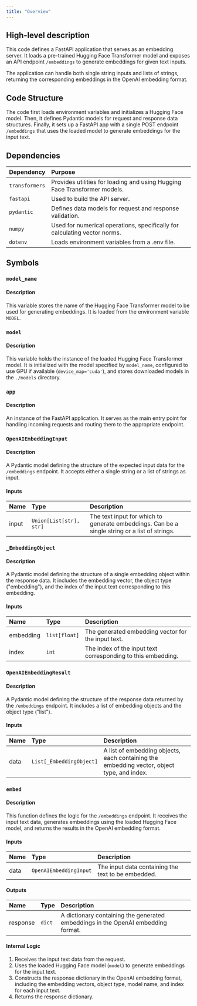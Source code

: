 ```yaml
---
title: "Overview"
---
```


## High-level description
This code defines a FastAPI application that serves as an embedding server. It loads a pre-trained Hugging Face Transformer model and exposes an API endpoint `/embeddings` to generate embeddings for given text inputs. 

The application can handle both single string inputs and lists of strings, returning the corresponding embeddings in the OpenAI embedding format.

## Code Structure
The code first loads environment variables and initializes a Hugging Face model. Then, it defines Pydantic models for request and response data structures. Finally, it sets up a FastAPI app with a single POST endpoint `/embeddings` that uses the loaded model to generate embeddings for the input text.

## Dependencies
| Dependency | Purpose |
|:-----------|:--------|
| `transformers` | Provides utilities for loading and using Hugging Face Transformer models. |
| `fastapi` | Used to build the API server. |
| `pydantic` | Defines data models for request and response validation. |
| `numpy` | Used for numerical operations, specifically for calculating vector norms. |
| `dotenv` | Loads environment variables from a .env file. |

## Symbols

### `model_name`
#### Description
This variable stores the name of the Hugging Face Transformer model to be used for generating embeddings. It is loaded from the environment variable `MODEL`.

### `model`
#### Description
This variable holds the instance of the loaded Hugging Face Transformer model. It is initialized with the model specified by `model_name`, configured to use GPU if available (`device_map='cuda'`), and stores downloaded models in the `./models` directory.

### `app`
#### Description
An instance of the FastAPI application. It serves as the main entry point for handling incoming requests and routing them to the appropriate endpoint.

### `OpenAIEmbeddingInput`
#### Description
A Pydantic model defining the structure of the expected input data for the `/embeddings` endpoint. It accepts either a single string or a list of strings as input.

#### Inputs
| Name | Type | Description |
|:-----|:-----|:------------|
| input | `Union[List[str], str]` | The text input for which to generate embeddings. Can be a single string or a list of strings. |

### `_EmbeddingObject`
#### Description
A Pydantic model defining the structure of a single embedding object within the response data. It includes the embedding vector, the object type ("embedding"), and the index of the input text corresponding to this embedding.

#### Inputs
| Name | Type | Description |
|:-----|:-----|:------------|
| embedding | `list[float]` | The generated embedding vector for the input text. |
| index | `int` | The index of the input text corresponding to this embedding. |

### `OpenAIEmbeddingResult`
#### Description
A Pydantic model defining the structure of the response data returned by the `/embeddings` endpoint. It includes a list of embedding objects and the object type ("list").

#### Inputs
| Name | Type | Description |
|:-----|:-----|:------------|
| data | `List[_EmbeddingObject]` | A list of embedding objects, each containing the embedding vector, object type, and index. |

### `embed`
#### Description
This function defines the logic for the `/embeddings` endpoint. It receives the input text data, generates embeddings using the loaded Hugging Face model, and returns the results in the OpenAI embedding format.

#### Inputs
| Name | Type | Description |
|:-----|:-----|:------------|
| data | `OpenAIEmbeddingInput` | The input data containing the text to be embedded. |

#### Outputs
| Name | Type | Description |
|:-----|:-----|:------------|
| response | `dict` | A dictionary containing the generated embeddings in the OpenAI embedding format. |

#### Internal Logic
1. Receives the input text data from the request.
2. Uses the loaded Hugging Face model (`model`) to generate embeddings for the input text.
3. Constructs the response dictionary in the OpenAI embedding format, including the embedding vectors, object type, model name, and index for each input text.
4. Returns the response dictionary.
